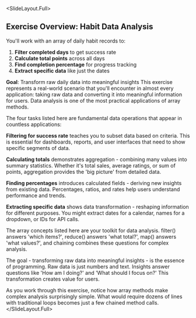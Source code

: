 
<SlideLayout.Full>
## Exercise Overview: Habit Data Analysis

You'll work with an array of daily habit records to:

1. **Filter completed days** to get success rate
2. **Calculate total points** across all days
3. **Find completion percentage** for progress tracking
4. **Extract specific data** like just the dates

**Goal**: Transform raw daily data into meaningful insights
<Notes>
This exercise represents a real-world scenario that you'll encounter in almost every application: taking raw data and converting it into meaningful information for users. Data analysis is one of the most practical applications of array methods.

The four tasks listed here are fundamental data operations that appear in countless applications:

**Filtering for success rate** teaches you to subset data based on criteria. This is essential for dashboards, reports, and user interfaces that need to show specific segments of data.

**Calculating totals** demonstrates aggregation - combining many values into summary statistics. Whether it's total sales, average ratings, or sum of points, aggregation provides the 'big picture' from detailed data.

**Finding percentages** introduces calculated fields - deriving new insights from existing data. Percentages, ratios, and rates help users understand performance and trends.

**Extracting specific data** shows data transformation - reshaping information for different purposes. You might extract dates for a calendar, names for a dropdown, or IDs for API calls.

The array concepts listed here are your toolkit for data analysis. filter() answers 'which items?', reduce() answers 'what total?', map() answers 'what values?', and chaining combines these questions for complex analysis.

The goal - transforming raw data into meaningful insights - is the essence of programming. Raw data is just numbers and text. Insights answer questions like 'How am I doing?' and 'What should I focus on?' This transformation creates value for users.

As you work through this exercise, notice how array methods make complex analysis surprisingly simple. What would require dozens of lines with traditional loops becomes just a few chained method calls.
</Notes>
</SlideLayout.Full>